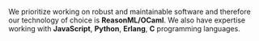 We prioritize working on robust and maintainable software and therefore our
technology of choice is **ReasonML/OCaml**. We also have expertise working with
**JavaScript**, **Python**, **Erlang**, **C** programming languages.
